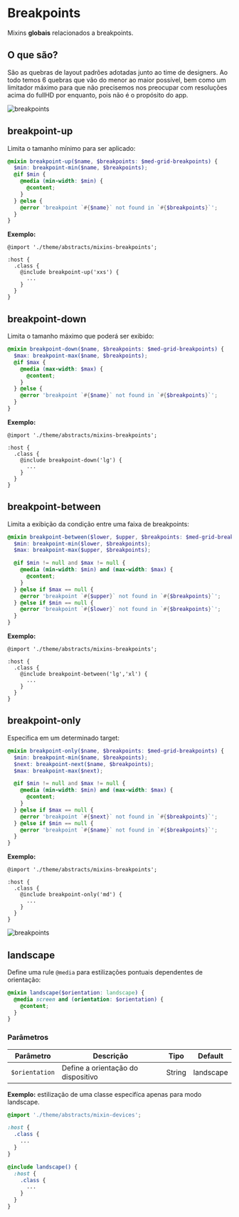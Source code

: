 
<Meta title="global/mixins/Breakpoints" />

# Breakpoints

Mixins **globais** relacionados a breakpoints.

## O que são?

São as quebras de layout padrões adotadas junto ao time de designers.
Ao todo temos 6 quebras que vão do menor ao maior possível, bem como um limitador máximo para que não precisemos
nos preocupar com resoluções acima do fullHD por enquanto, pois não é o propósito do app.

<img src={breakpoints} alt="breakpoints" />

## breakpoint-up

Limita o tamanho mínimo para ser aplicado:

```scss
@mixin breakpoint-up($name, $breakpoints: $med-grid-breakpoints) {
  $min: breakpoint-min($name, $breakpoints);
  @if $min {
    @media (min-width: $min) {
      @content;
    }
  } @else {
    @error 'breakpoint `#{$name}` not found in `#{$breakpoints}`';
  }
}
```

**Exemplo:**

```
@import './theme/abstracts/mixins-breakpoints';

:host {
  .class {
    @include breakpoint-up('xxs') {
      ...
    }
  }
}
```

## breakpoint-down

Limita o tamanho máximo que poderá ser exibido:

```scss
@mixin breakpoint-down($name, $breakpoints: $med-grid-breakpoints) {
  $max: breakpoint-max($name, $breakpoints);
  @if $max {
    @media (max-width: $max) {
      @content;
    }
  } @else {
    @error 'breakpoint `#{$name}` not found in `#{$breakpoints}`';
  }
}
```

**Exemplo:**

```
@import './theme/abstracts/mixins-breakpoints';

:host {
  .class {
    @include breakpoint-down('lg') {
      ...
    }
  }
}
```

## breakpoint-between

Limita a exibição da condição entre uma faixa de breakpoints:

```scss
@mixin breakpoint-between($lower, $upper, $breakpoints: $med-grid-breakpoints) {
  $min: breakpoint-min($lower, $breakpoints);
  $max: breakpoint-max($upper, $breakpoints);

  @if $min != null and $max != null {
    @media (min-width: $min) and (max-width: $max) {
      @content;
    }
  } @else if $max == null {
    @error 'breakpoint `#{$upper}` not found in `#{$breakpoints}`';
  } @else if $min == null {
    @error 'breakpoint `#{$lower}` not found in `#{$breakpoints}`';
  }
}
```

**Exemplo:**

```
@import './theme/abstracts/mixins-breakpoints';

:host {
  .class {
    @include breakpoint-between('lg','xl') {
      ...
    }
  }
}
```

## breakpoint-only

Especifica em um determinado target:

```scss
@mixin breakpoint-only($name, $breakpoints: $med-grid-breakpoints) {
  $min: breakpoint-min($name, $breakpoints);
  $next: breakpoint-next($name, $breakpoints);
  $max: breakpoint-max($next);

  @if $min != null and $max != null {
    @media (min-width: $min) and (max-width: $max) {
      @content;
    }
  } @else if $max == null {
    @error 'breakpoint `#{$next}` not found in `#{$breakpoints}`';
  } @else if $min == null {
    @error 'breakpoint `#{$name}` not found in `#{$breakpoints}`';
  }
}
```

**Exemplo:**

```
@import './theme/abstracts/mixins-breakpoints';

:host {
  .class {
    @include breakpoint-only('md') {
      ...
    }
  }
}
```

<img src={breakpoints} alt="breakpoints" />

## landscape

Define uma rule `@media` para estilizações pontuais dependentes de orientação:

```scss
@mixin landscape($orientation: landscape) {
  @media screen and (orientation: $orientation) {
    @content;
  }
}
```

### Parâmetros

| Parâmetro      | Descrição                          | Tipo   | Default   |
| -------------- | ---------------------------------- | ------ | --------- |
| `$orientation` | Define a orientação do dispositivo | String | landscape |

**Exemplo:** estilização de uma classe especifíca apenas para modo landscape.

```scss
@import './theme/abstracts/mixin-devices';

:host {
  .class {
    ...
  }
}

@include landscape() {
  :host {
    .class {
      ...
    }
  }
}
```
